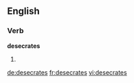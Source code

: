 
==English==

===Verb===
'''desecrates'''

# {{third-person singular of|[[desecrate]]}}

[[de:desecrates]]
[[fr:desecrates]]
[[vi:desecrates]]